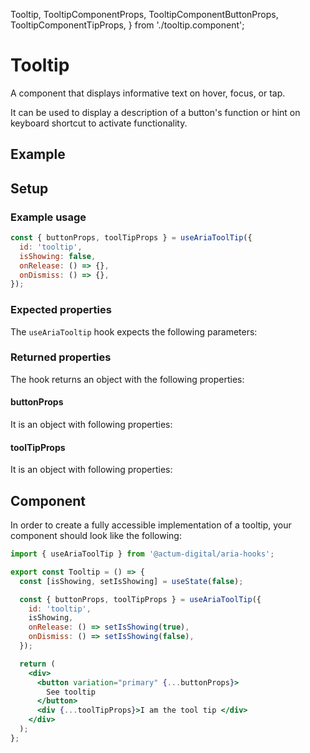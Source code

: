   Tooltip,
  TooltipComponentProps,
  TooltipComponentButtonProps,
  TooltipComponentTipProps,
} from './tooltip.component';

<Meta title="Aria Component/Tooltip" />

# Tooltip

A component that displays informative text on hover, focus, or tap.

It can be used to display a description of a button's function or hint on keyboard shortcut to activate functionality.

## Example

<Canvas>
  <Tooltip />
</Canvas>

## Setup

### Example usage

```js
const { buttonProps, toolTipProps } = useAriaToolTip({
  id: 'tooltip',
  isShowing: false,
  onRelease: () => {},
  onDismiss: () => {},
});
```

### Expected properties

The `useAriaTooltip` hook expects the following parameters:

<ArgsTable of={TooltipComponentProps} sort="requiredFirst" />

### Returned properties

The hook returns an object with the following properties:

#### buttonProps

It is an object with following properties:

<ArgsTable of={TooltipComponentButtonProps} />

#### toolTipProps

It is an object with following properties:

<ArgsTable of={TooltipComponentTipProps} />

## Component

In order to create a fully accessible implementation of a tooltip, your component should look like the following:

```jsx
import { useAriaToolTip } from '@actum-digital/aria-hooks';

export const Tooltip = () => {
  const [isShowing, setIsShowing] = useState(false);

  const { buttonProps, toolTipProps } = useAriaToolTip({
    id: 'tooltip',
    isShowing,
    onRelease: () => setIsShowing(true),
    onDismiss: () => setIsShowing(false),
  });

  return (
    <div>
      <button variation="primary" {...buttonProps}>
        See tooltip
      </button>
      <div {...toolTipProps}>I am the tool tip </div>
    </div>
  );
};
```
